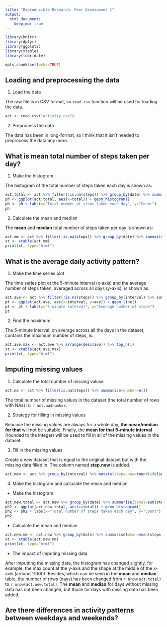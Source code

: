```yaml
---
title: "Reproducible Research: Peer Assessment 1"
output: 
  html_document:
    keep_md: true
---
```



```r
library(knitr)
library(dplyr)
library(ggplot2)
library(xtable)
library(lubridate)
```

```r
opts_chunk$set(echo=TRUE)
```


## Loading and preprocessing the data
1. Load the data

The raw file is in CSV format, so `read.csv` function will be used for loading the data.
```r
act <- read.csv("activity.csv")
```

2. Preprocess the data

The data has been in long-format, so I think that it isn't needed to preprocess the data any more.


## What is mean total number of steps taken per day?
1. Make the histogram

The histogram of the total number of steps taken each day is shown as:
```r
act.total <- act %>% filter(!is.na(steps)) %>% group_by(date) %>% summarise(total=sum(steps))
ph <- ggplot(act.total, aes(x=total)) + geom_histogram()
ph <- ph + labs(x="Total number of steps taken each day", y="Count")
ph
```

2. Calculate the mean and median

The **mean** and **median** total number of steps taken per day is shown as:
```r
act.mm <- act %>% filter(!is.na(steps)) %>% group_by(date) %>% summarise(mean=mean(steps), median=median(steps))
xt <- xtable(act.mm)
print(xt, type="html")
```


## What is the average daily activity pattern?
1. Make the time series plot

The time series plot ot the 5-minute interval (x-axis) and the average number of steps taken, averaged across all days (y-axis), is shown as:
```r
act.ave <- act %>% filter(!is.na(steps)) %>% group_by(interval) %>% summarise(ave=mean(steps))
pt <- ggplot(act.ave, aes(x=interval, y=ave)) + geom_line()
pt <- pt + labs(x="5-minute interval", y="Average number of steps")
pt
```

2. Find the maximum

The 5-minute interval, on average across all the days in the dataset, contains the maximum number of steps, is:
```r
act.ave.max <- act.ave %>% arrange(desc(ave)) %>% top_n(1)
xt <- xtable(act.ave.max)
print(xt, type="html")
```


## Imputing missing values
1. Calculate the total number of missing valuse
```r
act.na <- act %>% filter(is.na(steps)) %>% summarise(number=n())
```
The total number of missing values in the dataset (the total number of rows with NAs) is: `r act.na$number`.

2. Strategy for filling in missing values

Beacuse the missing values are always for a whole day, **the mean/median for that** will not be suitable. Finally, the **mean for that 5-minute interval** (rounded to the integer) will be used to fill in all of the missing values in the dataset.

3. Fill in the missing values

Create a new dataset that is equal to the original dataset but with the missing data filled in. The column named **step.new** is added.
```r
act.new <- act %>% group_by(interval) %>% mutate(steps.new=round(ifelse(is.na(steps), mean(steps, na.rm = TRUE), steps)))
```

4. Make the histogram and calculate the mean and median

* Make the histogram
```r
act.new.total <- act.new %>% group_by(date) %>% summarise(total=sum(steps.new))
ph2 <- ggplot(act.new.total, aes(x=total)) + geom_histogram()
ph2 <- ph2 + labs(x="Total number of steps taken each day", y="Count")
ph2
```

* Calculate the mean and median
```r
act.new.mm <- act.new %>% group_by(date) %>% summarise(mean=mean(steps.new), median=median(steps.new))
xt <- xtable(act.new.mm)
print(xt, type="html")
```

* The impact of imputing missing data

After imputting the missing data, the histogram has changed slightly, for example, the max count at the y-axis and the shape at the middle of the x-axis (around 11000). Besides, which can be seen in the **mean** and **median** table, the number of rows (days) has been changed from `r nrow(act.total)` to `r nrow(act.new.total)`. The **mean** and **median** for days without missing data has not been changed, but those for days with missing data has been added.


## Are there differences in activity patterns between weekdays and weekends?
